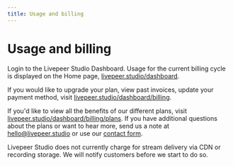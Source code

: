 ```yaml
---
title: Usage and billing
---
```


# Usage and billing

Login to the Livepeer Studio Dashboard. Usage for the current billing cycle is
displayed on the Home page,
[livepeer.studio/dashboard](https://livepeer.studio/dashboard).

If you would like to upgrade your plan, view past invoices, update your payment
method, visit
[livepeer.studio/dashboard/billing](https://livepeer.studio/dashboard/billing).

If you'd like to view all the benefits of our different plans, visit
[livepeer.studio/dashboard/billing/plans](https://livepeer.studio/dashboard/billing/plans).
If you have additional questions about the plans or want to hear more, send us a
note at hello@livepeer.studio or use our
[contact form](https://livepeer.studio/contact).

Livepeer Studio does not currently charge for stream delivery via CDN or recording
storage. We will notify customers before we start to do so.
